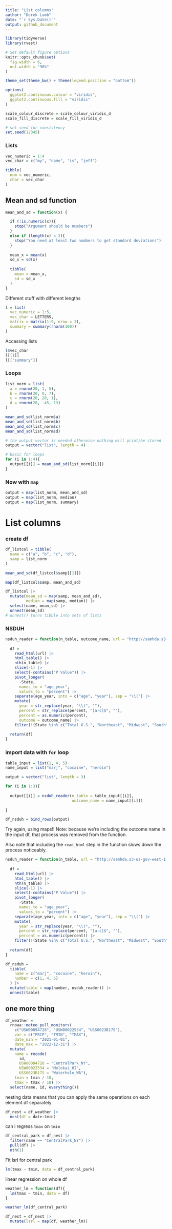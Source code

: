 ```yaml
---
title: "List columns"
author: "Derek Lamb"
date: "`r Sys.Date()`"
output: github_document
---
```


```r
library(tidyverse)
library(rvest)

# Set default figure options
knitr::opts_chunk$set(
  fig.width = 6,
  out.width = "90%"
)

theme_set(theme_bw() + theme(legend.position = "bottom"))

options(
  ggplot2.continuous.colour = "viridis",
  ggplot2.continuous.fill = "viridis"
)

scale_colour_discrete = scale_colour_viridis_d
scale_fill_discrete = scale_fill_viridis_d

# set seed for consistency
set.seed(12345)
```

### Lists
```r
vec_numeric = 1:4
vec_char = c("my", "name", "is", "jeff")

tibble(
  num = vec_numeric,
  char = vec_char
)


```

## Mean and sd function
```r
mean_and_sd = function(x) {

  if (!is.numeric(x)){
    stop("Argument should be numbers")
  }
  else if (length(x) < 2){
    stop("You need at least two numbers to get standard deviations")
  }
  
  mean_x = mean(x)
  sd_x = sd(x)
  
  tibble(
    mean = mean_x,
    sd = sd_x
  )
}
```

Different stuff with different lengths

```r
l = list(
  vec_numeric = 1:5,
  vec_char = LETTERS,
  matrix = matrix(1:9, nrow = 3),
  summary = summary(rnorm(100))
)
```

Accessing lists
```r
l$vec_char
l[[1]]
l[["summary"]]
```

### Loops

```r
list_norm = list(
  a = rnorm(20, 1, 5),
  b = rnorm(20, 0, 7),
  c = rnorm(20, 20, 1),
  d = rnorm(20, -45, 13)
)
```

```r
mean_and_sd(list_norm$a)
mean_and_sd(list_norm$b)
mean_and_sd(list_norm$c)
mean_and_sd(list_norm$d)
```

```r
# the output vector is needed otherwise nothing will print/be stored
output = vector("list", length = 4)

# basic for loops
for (i in 1:4){
  output[[i]] = mean_and_sd(list_norm[[i]])
}
```

### Now with `map`
```r
output = map(list_norm, mean_and_sd)
output = map(list_norm, median)
output = map(list_norm, summary)
```


# List columns
### create df

```r
df_listcol = tibble(
  name = c("a", "b", "c", "d"),
  samp = list_norm
)

```

```r
mean_and_sd(df_listcol$samp[[1]])

map(df_listcol$samp, mean_and_sd)

df_listcol |> 
  mutate(mean_sd = map(samp, mean_and_sd),
         median = map(samp, median)) |> 
  select(name, mean_sd) |> 
  unnest(mean_sd)
# unnest() turns tibble into sets of lists
```

### NSDUH
```r
nsduh_reader = function(n_table, outcome_name, url = "http://samhda.s3-us-gov-west-1.amazonaws.com/s3fs-public/field-uploads/2k15StateFiles/NSDUHsaeShortTermCHG2015.htm") {
  
  df = 
    read_html(url) |> 
    html_table() |> 
    nth(n_table) |>
    slice(-1) |> 
    select(-contains("P Value")) |>
    pivot_longer(
      -State,
      names_to = "age_year", 
      values_to = "percent") |>
    separate(age_year, into = c("age", "year"), sep = "\\(") |>
    mutate(
      year = str_replace(year, "\\)", ""),
      percent = str_replace(percent, "[a-c]$", ""),
      percent = as.numeric(percent),
      outcome = outcome_name) |>
    filter(!(State %in% c("Total U.S.", "Northeast", "Midwest", "South", "West")))
  
  return(df)
}
```

### import data with `for` loop

```r
table_input = list(1, 4, 5)
name_input = list("marj", "cocaine", "heroin")

output = vector("list", length = 3)

for (i in 1:3){
  
  output[[i]] = nsduh_reader(n_table = table_input[[i]], 
                             outcome_name = name_input[[i]])
  
}

df_nsduh = bind_rows(output)
```

Try again, using maps!! Note: because we're including the outcome name in the input df, that process was removed from the function.

Also note that including the `read_html` step in the function slows down the process noticeably. 

```r
nsduh_reader = function(n_table, url = "http://samhda.s3-us-gov-west-1.amazonaws.com/s3fs-public/field-uploads/2k15StateFiles/NSDUHsaeShortTermCHG2015.htm") {
  
  df = 
    read_html(url) |> 
    html_table() |> 
    nth(n_table) |>
    slice(-1) |> 
    select(-contains("P Value")) |>
    pivot_longer(
      -State,
      names_to = "age_year", 
      values_to = "percent") |>
    separate(age_year, into = c("age", "year"), sep = "\\(") |>
    mutate(
      year = str_replace(year, "\\)", ""),
      percent = str_replace(percent, "[a-c]$", ""),
      percent = as.numeric(percent)) |>
    filter(!(State %in% c("Total U.S.", "Northeast", "Midwest", "South", "West")))
  
  return(df)
}

df_nsduh = 
  tibble(
    name = c("marj", "cocaine", "heroin"),
    number = c(1, 4, 5)
  ) |> 
  mutate(table = map(number, nsduh_reader)) |> 
  unnest(table)

```


## one more thing

```r
df_weather = 
  rnoaa::meteo_pull_monitors(
    c("USW00094728", "USW00022534", "USS0023B17S"),
    var = c("PRCP", "TMIN", "TMAX"), 
    date_min = "2021-01-01",
    date_max = "2022-12-31") |>
  mutate(
    name = recode(
      id, 
      USW00094728 = "CentralPark_NY", 
      USW00022534 = "Molokai_HI",
      USS0023B17S = "Waterhole_WA"),
    tmin = tmin / 10,
    tmax = tmax / 10) |>
  select(name, id, everything())
```

nesting data means that you can apply the same operations on each element df separately
```r
df_nest = df_weather |> 
  nest(df = date:tmin)
```

can i regress `tmax` on `tmin`

```r
df_central_park = df_nest |> 
  filter(name == "CentralPark_NY") |> 
  pull(df) |> 
  nth(1)
```

Fit lsrl for central park
```r
lm(tmax ~ tmin, data = df_central_park)
```

linear regression on whole df
```r
weather_lm = function(df){
  lm(tmax ~ tmin, data = df)
}

weather_lm(df_central_park)
```

```r
df_nest = df_nest |> 
  mutate(lsrl = map(df, weather_lm))
```


